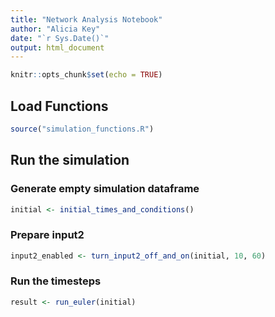 ```yaml
---
title: "Network Analysis Notebook"
author: "Alicia Key"
date: "`r Sys.Date()`"
output: html_document
---
```


```r
knitr::opts_chunk$set(echo = TRUE)
```

## Load Functions

```r
source("simulation_functions.R")
```

## Run the simulation

### Generate empty simulation dataframe

```r
initial <- initial_times_and_conditions()
```

### Prepare input2

```r
input2_enabled <- turn_input2_off_and_on(initial, 10, 60)
```

### Run the timesteps

```r
result <- run_euler(initial)
```
